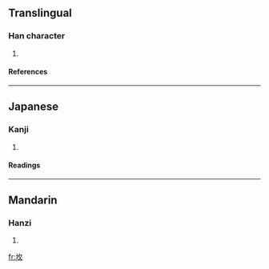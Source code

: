 ==Translingual==
===Han character===
{{Han char|rn=32|rad=土|as=04|sn=7|four=|canj=土人大 (GOK), X土人大 (XGOK)}}
# {{defn|Han}}
====References====
{{Han ref|kx=0224.300|dkj=04915|dj=0459.190|hdz=10423.060|uh=5746|ud=22342}}
----
==Japanese==
===Kanji===
{{ja-kanji|grade=|rs=土04}}
# {{defn|Japanese}} 
====Readings====
{{ja-readings|on=[[ばい]] (bai), [[ふん]] (fun)|kun=[[はか]] (haka)}}
----
==Mandarin==
===Hanzi===
{{cmn-hanzi|pin=[[fén]] ([[fen2]])|wg=fen<sup>2</sup>}}
# {{defn|Mandarin}}

[[fr:坆]]